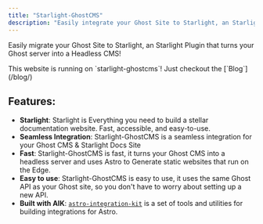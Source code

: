 ```yaml
---
title: "Starlight-GhostCMS"
description: "Easily integrate your Ghost Site to Starlight, an Starlight Plugin that turns your Ghost server into a Headless CMS!"
---
```


<MXYZIntegration 
  title="@matthiesenxyz/starlight-ghostcms" 
  githubIntegrationURL='https://github.com/MatthiesenXYZ/astro-ghostcms/tree/main/packages/starlight-ghostcms/'
  gitlabIntegrationURL='https://gitlab.com/matthiesenxyz/astro-ghostcms/-/tree/main/packages/starlight-ghostcms?ref_type=heads'
  />

Easily migrate your Ghost Site to Starlight, an Starlight Plugin that turns your Ghost server into a Headless CMS!

<Aside title="Fun Fact" type="tip">  This website is running on `starlight-ghostcms`! Just checkout the [`Blog`](/blog/)</Aside>

## Features:
- **Starlight**: Starlight is Everything you need to build a stellar documentation website. Fast, accessible, and easy-to-use.
- **Seamless Integration**: Starlight-GhostCMS is a seamless integration for your Ghost CMS & Starlight Docs Site
- **Fast**: Starlight-GhostCMS is fast, it turns your Ghost CMS into a headless server and uses Astro to Generate static websites that run on the Edge.
- **Easy to use**: Starlight-GhostCMS is easy to use, it uses the same Ghost API as your Ghost site, so you don't have to worry about setting up a new API.
- **Built with AIK**: [`astro-integration-kit`](https://github.com/florian-lefebvre/astro-integration-kit) is a set of tools and utilities for building integrations for Astro.

<Card title="Getting Started" icon="rocket">
   <LinkCard 
      title="Want to get started?  Check out the Starlight-GhostCMS Documentation"
      href="https://astro-ghostcms.xyz/intro/starlight/install/"
   />
</Card>

